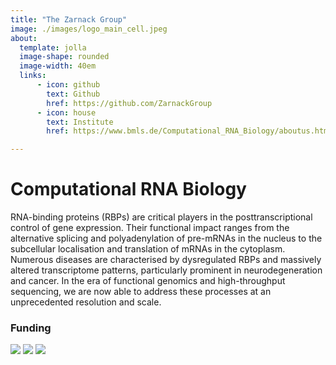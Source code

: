 ```yaml
---
title: "The Zarnack Group"
image: ./images/logo_main_cell.jpeg
about: 
  template: jolla
  image-shape: rounded
  image-width: 40em
  links:
      - icon: github
        text: Github
        href: https://github.com/ZarnackGroup
      - icon: house
        text: Institute
        href: https://www.bmls.de/Computational_RNA_Biology/aboutus.html

---
```


# **Computational RNA Biology**

RNA-binding proteins (RBPs) are critical players in the posttranscriptional control of gene expression. Their functional impact ranges from the alternative splicing and polyadenylation of pre-mRNAs in the nucleus to the subcellular localisation and translation of mRNAs in the cytoplasm. Numerous diseases are characterised by dysregulated RBPs and massively altered transcriptome patterns, particularly prominent in neurodegeneration and cancer. In the era of functional genomics and high-throughput sequencing, we are now able to address these processes at an unprecedented resolution and scale.

### Funding

[![](./images/logos/gu.png)](https://www.uni-frankfurt.de/){fig-alt="Goethe University" width="70"}
[![](./images/logos/sfb902.png)](https://sfb902.wordpress.com/){fig-alt="SFB902" width="70"}
[![](./images/logos/sfb1361_logo.png)](https://www.sfb1361.de/){fig-alt="SFB1361" width="70"}
